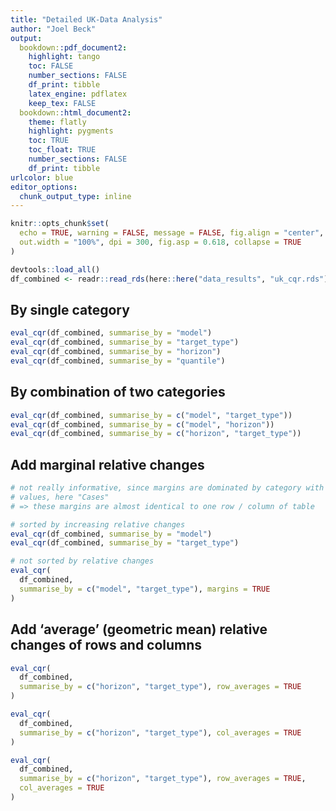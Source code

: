 ```yaml
---
title: "Detailed UK-Data Analysis"
author: "Joel Beck"
output:
  bookdown::pdf_document2:
    highlight: tango
    toc: FALSE
    number_sections: FALSE
    df_print: tibble
    latex_engine: pdflatex
    keep_tex: FALSE
  bookdown::html_document2:
    theme: flatly
    highlight: pygments
    toc: TRUE
    toc_float: TRUE
    number_sections: FALSE
    df_print: tibble
urlcolor: blue
editor_options: 
  chunk_output_type: inline
---
```


```r
knitr::opts_chunk$set(
  echo = TRUE, warning = FALSE, message = FALSE, fig.align = "center",
  out.width = "100%", dpi = 300, fig.asp = 0.618, collapse = TRUE
)
```

```r
devtools::load_all()
df_combined <- readr::read_rds(here::here("data_results", "uk_cqr.rds"))
```

## By single category

```r
eval_cqr(df_combined, summarise_by = "model")
eval_cqr(df_combined, summarise_by = "target_type")
eval_cqr(df_combined, summarise_by = "horizon")
eval_cqr(df_combined, summarise_by = "quantile")
```

## By combination of two categories

```r
eval_cqr(df_combined, summarise_by = c("model", "target_type"))
eval_cqr(df_combined, summarise_by = c("model", "horizon"))
eval_cqr(df_combined, summarise_by = c("horizon", "target_type"))
```

## Add marginal relative changes

```r
# not really informative, since margins are dominated by category with largest
# values, here "Cases"
# => these margins are almost identical to one row / column of table

# sorted by increasing relative changes
eval_cqr(df_combined, summarise_by = "model")
eval_cqr(df_combined, summarise_by = "target_type")

# not sorted by relative changes
eval_cqr(
  df_combined,
  summarise_by = c("model", "target_type"), margins = TRUE
)
```

## Add 'average' (geometric mean) relative changes of rows and columns

```r
eval_cqr(
  df_combined,
  summarise_by = c("horizon", "target_type"), row_averages = TRUE
)

eval_cqr(
  df_combined,
  summarise_by = c("horizon", "target_type"), col_averages = TRUE
)

eval_cqr(
  df_combined,
  summarise_by = c("horizon", "target_type"), row_averages = TRUE,
  col_averages = TRUE
)
```
